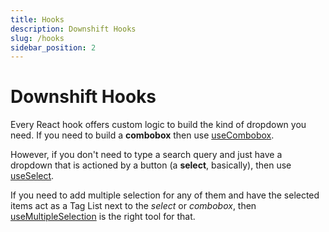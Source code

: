 ```yaml
---
title: Hooks
description: Downshift Hooks
slug: /hooks
sidebar_position: 2
---
```


# Downshift Hooks

Every React hook offers custom logic to build the kind of dropdown you need. If
you need to build a **combobox** then use [useCombobox](/use-combobox).

However, if you don't need to type a search query and just have a dropdown that
is actioned by a button (a **select**, basically), then use
[useSelect](/use-select).

If you need to add multiple selection for any of them and have the selected
items act as a Tag List next to the _select_ or _combobox_, then
[useMultipleSelection](/use-multiple-selection) is the right tool for that.
